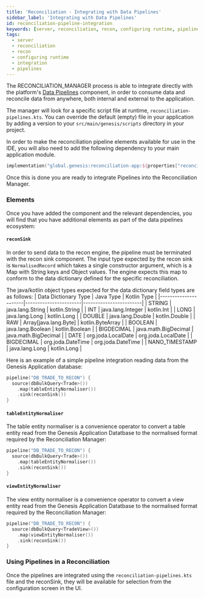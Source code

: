 ```yaml
---
title: 'Reconciliation - Integrating with Data Pipelines'
sidebar_label: 'Integrating with Data Pipelines'
id: reconciliation-pipeline-integration
keywords: [server, reconciliation, recon, configuring runtime, pipelines]
tags:
  - server
  - reconciliation
  - recon
  - configuring runtime
  - integration
  - pipelines
---
```


The RECONCILIATION_MANAGER process is able to integrate directly with the platform's [Data Pipelines](../../../../server-capabilities/integrations/data-pipelines/) component, in order to consume data and reconcile data from anywhere, both internal and external to the application.

The manager will look for a specific script file at runtime, `reconciliation-pipelines.kts`. You can override the default (empty) file in your application by adding a version to your `src/main/genesis/scripts` directory in your project.

In order to make the reconciliation pipeline elements available for use in the IDE, you will also need to add the following dependency to your main application module.

```kotlin
implementation("global.genesis:reconciliation-app:${properties["reconciliationVersion"]}")
```

Once this is done you are ready to integrate Pipelines into the Reconciliation Manager.

### Elements
Once you have added the component and the relevant dependencies, you will find that you have additional elements as part of the data pipelines ecosystem:

#### `reconSink`
In order to send data to the recon engine, the pipeline must be terminated with the recon sink component. The input type expected by the recon sink is `NormalisedRecord` which takes a single constructor argument, which is a Map with String keys and Object values. The engine expects this map to conform to the data dictionary defined for the specific reconciliation.

The java/kotlin object types expected for the data dictionary field types are as follows:
| Data Dictionary Type | Java Type             | Kotlin Type            |
|----------------------|-----------------------|------------------------|
| STRING               | java.lang.String      | kotlin.String          |
| INT                  | java.lang.Integer     | kotlin.Int             |
| LONG                 | java.lang.Long        | kotlin.Long            |
| DOUBLE               | java.lang.Double      | kotlin.Double          |
| RAW                  | Array[java.lang.Byte] | kotlin.ByteArray       |
| BOOLEAN              | java.lang.Boolean     | kotlin.Boolean         |
| BIGDECIMAL           | java.math.BigDecimal  | java.math.BigDecimal   |
| DATE                 | org.joda.LocalDate    | org.joda.LocalDate     |
| BIGDECIMAL           | org.joda.DateTime     | org.joda.DateTime      |
| NANO_TIMESTAMP       | java.lang.Long        | kotlin.Long            |


Here is an example of a simple pipeline integration reading data from the Genesis Application database:

```kotlin
pipeline("DB_TRADE_TO_RECON") {
  source(dbBulkQuery<Trade>())
    .map(tableEntityNormaliser())
    .sink(reconSink())
}
```

#### `tableEntityNormaliser`
The table entity normaliser is a convenience operator to convert a table entity read from the Genesis Application Datatbase to the normalised format required by the Reconciliation Manager:

```kotlin
pipeline("DB_TRADE_TO_RECON") {
  source(dbBulkQuery<Trade>())
    .map(tableEntityNormaliser())
    .sink(reconSink())
}
```

#### `viewEntityNormaliser`
The view entity normaliser is a convenience operator to convert a view entity read from the Genesis Application Datatbase to the normalised format required by the Reconciliation Manager:

```kotlin
pipeline("DB_TRADE_TO_RECON") {
  source(dbBulkQuery<TradeView>())
    .map(viewEntityNormaliser())
    .sink(reconSink())
}
```

### Using Pipelines in a Reconciliation
Once the pipelines are integrated using the `reconciliation-pipelines.kts` file and the reconSink, they will be available for selection from the configuration screen in the UI.
